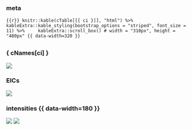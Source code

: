 ##

### meta 

```{{r}}
knitr::kable(cTable[[{ ci }]], "html") %>% kableExtra::kable_styling(bootstrap_options = "striped", font_size = 11) %>%
    kableExtra::scroll_box() # width = "310px", height = "480px" {{ data-width=320 }}
```

##

### { cNames[ci] }

![]({ plotPath }/component_spec_{ ci }.png)

### EICs

![]({ plotPath }/component_eic_{ ci }.png)

### intensities {{ data-width=180 }}

![]({ plotPath }/component_int_norm_{ ci }.png)
![]({ plotPath }/component_int_abs_{ ci }.png)

